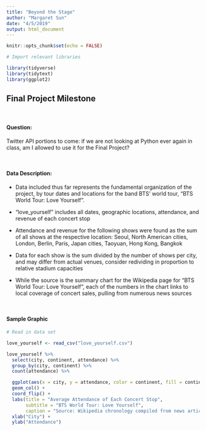 ```yaml
---
title: "Beyond the Stage"
author: "Margaret Sun"
date: "4/5/2019"
output: html_document
---
```


```r
knitr::opts_chunk$set(echo = FALSE)

# Import relevant libraries

library(tidyverse)
library(tidytext)
library(ggplot2)
```

## Final Project Milestone


<br/>

#### Question:

Twitter API portions to come: if we are not looking at Python ever again in class, am I allowed to use it for the Final Project? 

<br/>

#### Data Description: 

* Data included thus far represents the fundamental organization of the project, by tour dates and locations for the band BTS' world tour, "BTS World Tour: Love Yourself". 

* "love_yourself" includes all dates, geographic locations, attendance, and revenue of each concert stop

* Attendance and revenue for the following shows were found as the sum of all shows at the respective location: Seoul, North American cities, London, Berlin, Paris, Japan cities,  Taoyuan, Hong Kong, Bangkok

* Data for each show is the sum divided by the number of shows per city, and may differ from actual venues, consider redividing in proportion to relative stadium capacities

* While the source is the summary chart for the Wikipedia page for "BTS World Tour: Love Yourself", each of the numbers in the chart links to local coverage of concert sales, pulling from numerous news sources

<br/>

#### Sample Graphic

```r

# Read in data set

love_yourself <- read_csv("love_yourself.csv")
```

```r

love_yourself %>% 
  select(city, continent, attendance) %>% 
  group_by(city, continent) %>% 
  count(attendance) %>% 

  ggplot(aes(x = city, y = attendance, color = continent, fill = continent)) +
  geom_col() +
  coord_flip() +
  labs(title = "Average Attendance of Each Concert Stop",
       subtitle = "BTS World Tour: Love Yourself",
       caption = "Source: Wikipedia chronology compiled from news articles") +
  xlab("City") +
  ylab("Attendance")

```